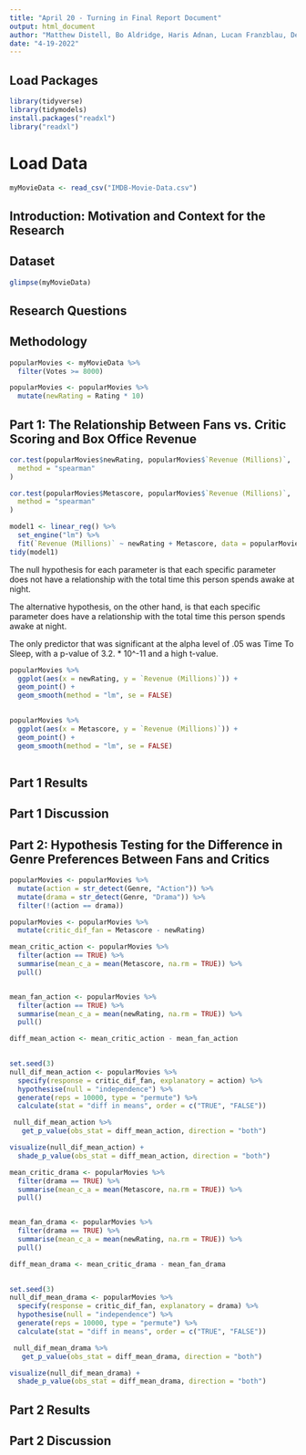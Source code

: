 ```yaml
---
title: "April 20 - Turning in Final Report Document"
output: html_document
author: "Matthew Distell, Bo Aldridge, Haris Adnan, Lucan Franzblau, Devin Obee"
date: "4-19-2022"
---
```



## Load Packages 
```r
library(tidyverse) 
library(tidymodels)
install.packages("readxl")
library("readxl")
``` 


# Load Data
```r
myMovieData <- read_csv("IMDB-Movie-Data.csv")

```



## Introduction: Motivation and Context for the Research





## Dataset

```r
glimpse(myMovieData)
```


## Research Questions




## Methodology

```r
popularMovies <- myMovieData %>% 
  filter(Votes >= 8000)
```

```r
popularMovies <- popularMovies %>% 
  mutate(newRating = Rating * 10)
```


## Part 1: The Relationship Between Fans vs. Critic Scoring and Box Office Revenue

```r
cor.test(popularMovies$newRating, popularMovies$`Revenue (Millions)`,
  method = "spearman"
)
```

```r
cor.test(popularMovies$Metascore, popularMovies$`Revenue (Millions)`,
  method = "spearman"
)
```



```r
model1 <- linear_reg() %>%
  set_engine("lm") %>%
  fit(`Revenue (Millions)` ~ newRating + Metascore, data = popularMovies)
tidy(model1)
```


The null hypothesis for each parameter is that each specific parameter does not
have a relationship with the total time this person spends awake at night.

The alternative hypothesis, on the other hand, is that each specific parameter 
does have a relationship with the total time this person spends awake at night.

The only predictor that was significant at the alpha level of .05 was Time To
Sleep, with a p-value of 3.2. * 10^-11 and a high t-value. 


```r
popularMovies %>% 
  ggplot(aes(x = newRating, y = `Revenue (Millions)`)) + 
  geom_point() + 
  geom_smooth(method = "lm", se = FALSE) 
  
```

```r
popularMovies %>% 
  ggplot(aes(x = Metascore, y = `Revenue (Millions)`)) + 
  geom_point() + 
  geom_smooth(method = "lm", se = FALSE) 
  
```

## Part 1 Results

## Part 1 Discussion

## Part 2: Hypothesis Testing for the Difference in Genre Preferences Between Fans and Critics


```r
popularMovies <- popularMovies %>%
  mutate(action = str_detect(Genre, "Action")) %>%
  mutate(drama = str_detect(Genre, "Drama")) %>%
  filter(!(action == drama))

```

```r
popularMovies <- popularMovies %>%
  mutate(critic_dif_fan = Metascore - newRating)

```

```r

mean_critic_action <- popularMovies %>% 
  filter(action == TRUE) %>% 
  summarise(mean_c_a = mean(Metascore, na.rm = TRUE)) %>% 
  pull()


mean_fan_action <- popularMovies %>% 
  filter(action == TRUE) %>% 
  summarise(mean_c_a = mean(newRating, na.rm = TRUE)) %>% 
  pull()

diff_mean_action <- mean_critic_action - mean_fan_action
  
```



```r
set.seed(3)
null_dif_mean_action <- popularMovies %>% 
  specify(response = critic_dif_fan, explanatory = action) %>% 
  hypothesise(null = "independence") %>% 
  generate(reps = 10000, type = "permute") %>%
  calculate(stat = "diff in means", order = c("TRUE", "FALSE"))

 null_dif_mean_action %>% 
   get_p_value(obs_stat = diff_mean_action, direction = "both")
```


```r
visualize(null_dif_mean_action) +
  shade_p_value(obs_stat = diff_mean_action, direction = "both")
```




```r
mean_critic_drama <- popularMovies %>% 
  filter(drama == TRUE) %>% 
  summarise(mean_c_a = mean(Metascore, na.rm = TRUE)) %>% 
  pull()


mean_fan_drama <- popularMovies %>% 
  filter(drama == TRUE) %>% 
  summarise(mean_c_a = mean(newRating, na.rm = TRUE)) %>% 
  pull()

diff_mean_drama <- mean_critic_drama - mean_fan_drama
  
```



```r
set.seed(3)
null_dif_mean_drama <- popularMovies %>% 
  specify(response = critic_dif_fan, explanatory = drama) %>% 
  hypothesise(null = "independence") %>% 
  generate(reps = 10000, type = "permute") %>%
  calculate(stat = "diff in means", order = c("TRUE", "FALSE"))

 null_dif_mean_drama %>% 
   get_p_value(obs_stat = diff_mean_drama, direction = "both")
```



```r
visualize(null_dif_mean_drama) +
  shade_p_value(obs_stat = diff_mean_drama, direction = "both")
```

## Part 2 Results

## Part 2 Discussion